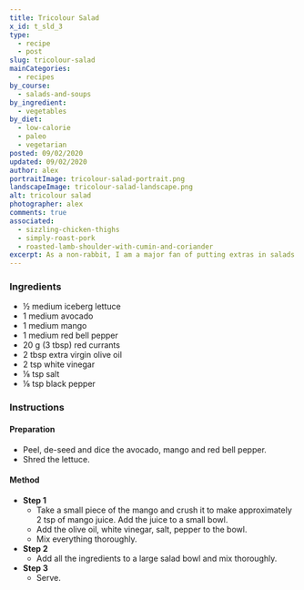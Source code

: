```yaml
---
title: Tricolour Salad
x_id: t_sld_3
type:
  - recipe
  - post
slug: tricolour-salad
mainCategories: 
  - recipes
by_course:
  - salads-and-soups
by_ingredient:
  - vegetables
by_diet:
  - low-calorie
  - paleo
  - vegetarian
posted: 09/02/2020
updated: 09/02/2020
author: alex
portraitImage: tricolour-salad-portrait.png
landscapeImage: tricolour-salad-landscape.png
alt: tricolour salad
photographer: alex
comments: true
associated: 
  - sizzling-chicken-thighs
  - simply-roast-pork
  - roasted-lamb-shoulder-with-cumin-and-coriander
excerpt: As a non-rabbit, I am a major fan of putting extras in salads. Here, the mango and red currants just take this salad up to another level.
---
```


<Ingredients>

### Ingredients
    
  - ½ medium iceberg lettuce
  - 1 medium avocado
  - 1 medium mango
  - 1 medium red bell pepper
  - 20 g (3 tbsp) red currants
  - 2 tbsp extra virgin olive oil
  - 2 tsp white vinegar
  - ⅛ tsp salt
  - ⅛ tsp black pepper

</Ingredients>

<Instructions>

### Instructions

#### Preparation

  - Peel, de-seed and dice the avocado, mango and red bell pepper.
  - Shred the lettuce.

#### Method

  - **Step 1**
    - Take a small piece of the mango and crush it to make approximately 2 tsp of mango juice. Add the juice to a small bowl. 
    - Add the olive oil, white vinegar, salt, pepper to the bowl.
    - Mix everything thoroughly.
  - **Step 2**
    - Add all the ingredients to a large salad bowl and mix thoroughly.
  - **Step 3**
    - Serve.

</Instructions>



